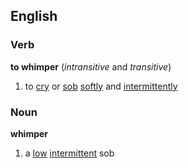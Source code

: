 ==English==
===Verb===
'''to whimper'''  (''intransitive'' and ''transitive'')
#to [[cry]] or [[sob]] [[softly]] and [[intermittently]]
===Noun===
'''whimper'''
#a [[low]] [[intermittent]] sob
